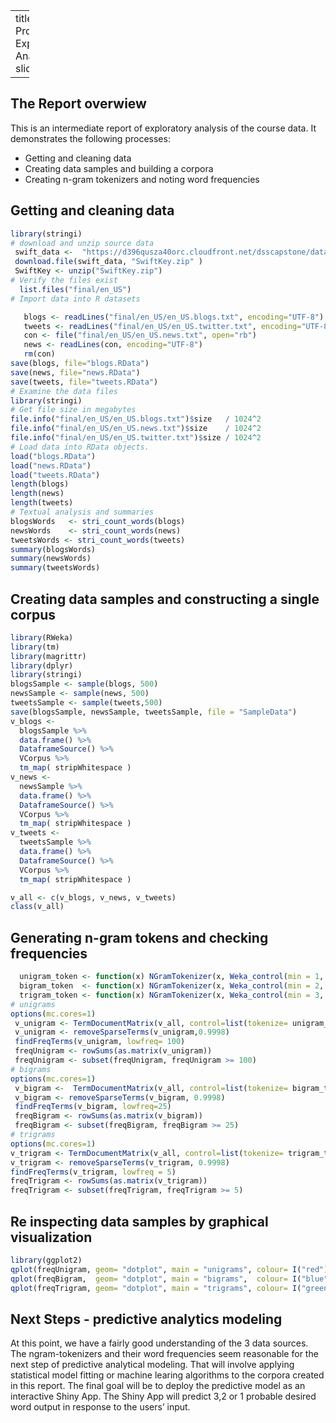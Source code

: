 
---
title: 'Capstone Project: Exploratory Data Analysis'
output: slidy_presentation
               
---

## The Report overwiew 

This is an intermediate report of exploratory analysis of the course data. It demonstrates
the following processes:

- Getting and cleaning data 
- Creating data samples and building a corpora
- Creating n-gram tokenizers and noting word frequencies

## Getting and cleaning data 

```r

library(stringi)
# download and unzip source data
 swift_data <-  "https://d396qusza40orc.cloudfront.net/dsscapstone/dataset/Coursera-SwiftKey.zip"
 download.file(swift_data, "SwiftKey.zip" )
 SwiftKey <- unzip("SwiftKey.zip")
# Verify the files exist 
  list.files("final/en_US")
# Import data into R datasets
```
```r
   blogs <- readLines("final/en_US/en_US.blogs.txt", encoding="UTF-8")
   tweets <- readLines("final/en_US/en_US.twitter.txt", encoding="UTF-8")
   con <- file("final/en_US/en_US.news.txt", open="rb")
   news <- readLines(con, encoding="UTF-8")
   rm(con)
save(blogs, file="blogs.RData")
save(news, file="news.RData")
save(tweets, file="tweets.RData")
# Examine the data files
library(stringi)
# Get file size in megabytes
file.info("final/en_US/en_US.blogs.txt")$size   / 1024^2
file.info("final/en_US/en_US.news.txt")$size    / 1024^2
file.info("final/en_US/en_US.twitter.txt")$size / 1024^2
# Load data into RData objects.
load("blogs.RData")
load("news.RData")
load("tweets.RData")
length(blogs)
length(news)
length(tweets)
# Textual analysis and summaries
blogsWords   <- stri_count_words(blogs)
newsWords    <- stri_count_words(news)
tweetsWords <- stri_count_words(tweets)
summary(blogsWords)
summary(newsWords)
summary(tweetsWords)
```
## Creating data samples and constructing a single corpus

```r
library(RWeka)
library(tm)
library(magrittr)
library(dplyr)
library(stringi)
blogsSample <- sample(blogs, 500) 
newsSample <- sample(news, 500)
tweetsSample <- sample(tweets,500)
save(blogsSample, newsSample, tweetsSample, file = "SampleData")
v_blogs <-
  blogsSample %>%
  data.frame() %>%
  DataframeSource() %>%
  VCorpus %>%
  tm_map( stripWhitespace )
v_news <-
  newsSample %>%
  data.frame() %>%
  DataframeSource() %>%
  VCorpus %>%
  tm_map( stripWhitespace )
v_tweets <-
  tweetsSample %>%
  data.frame() %>%
  DataframeSource() %>%
  VCorpus %>%
  tm_map( stripWhitespace )

v_all <- c(v_blogs, v_news, v_tweets)
class(v_all)
```
## Generating n-gram tokens and checking frequencies 

```r
  unigram_token <- function(x) NGramTokenizer(x, Weka_control(min = 1, max = 1))
  bigram_token  <- function(x) NGramTokenizer(x, Weka_control(min = 2, max = 2))
  trigram_token <- function(x) NGramTokenizer(x, Weka_control(min = 3, max = 3))
# unigrams
options(mc.cores=1)
 v_unigram <- TermDocumentMatrix(v_all, control=list(tokenize= unigram_token))
 v_unigram <- removeSparseTerms(v_unigram,0.9998)
 findFreqTerms(v_unigram, lowfreq= 100)
 freqUnigram <- rowSums(as.matrix(v_unigram))
 freqUnigram <- subset(freqUnigram, freqUnigram >= 100)
# bigrams
options(mc.cores=1)
 v_bigram <-  TermDocumentMatrix(v_all, control=list(tokenize= bigram_token))
 v_bigram <- removeSparseTerms(v_bigram, 0.9998)
 findFreqTerms(v_bigram, lowfreq=25)
 freqBigram <- rowSums(as.matrix(v_bigram))
 freqBigram <- subset(freqBigram, freqBigram >= 25)
# trigrams
options(mc.cores=1)
v_trigram <- TermDocumentMatrix(v_all, control=list(tokenize= trigram_token))
v_trigram <- removeSparseTerms(v_trigram, 0.9998)
findFreqTerms(v_trigram, lowfreq = 5)
freqTrigram <- rowSums(as.matrix(v_trigram))
freqTrigram <- subset(freqTrigram, freqTrigram >= 5)
```

## Re inspecting data samples by graphical visualization 

```r
library(ggplot2)
qplot(freqUnigram, geom= "dotplot", main = "unigrams", colour= I("red"))
qplot(freqBigram,  geom= "dotplot", main = "bigrams",  colour= I("blue"))
qplot(freqTrigram, geom= "dotplot", main = "trigrams", colour= I("green"))
```

## Next Steps - predictive analytics modeling

At this point, we have a fairly good understanding of the 3 data sources. 
The ngram-tokenizers and their word frequencies seem reasonable for the next step
of predictive analytical modeling. That will involve applying statistical model fitting or
machine learing algorithms to the corpora created in this report. 
The final goal will be to deploy the predictive model as an interactive Shiny App.
The Shiny App will predict 3,2 or 1 probable desired word output in response to
the users' input. 
